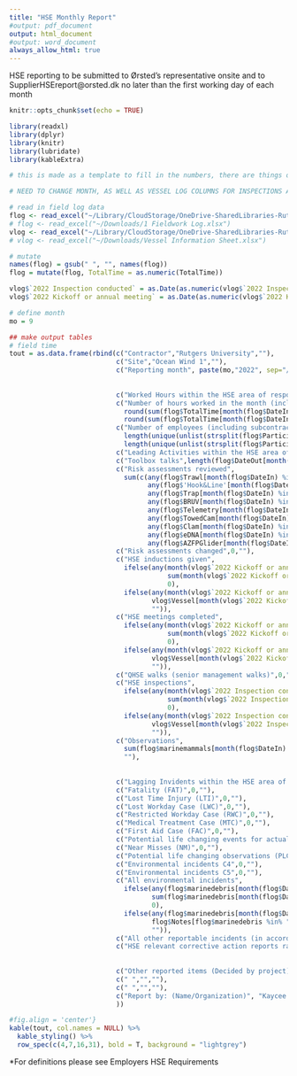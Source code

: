 ```yaml
---
title: "HSE Monthly Report"
#output: pdf_document
output: html_document
#output: word_document
always_allow_html: true
---
```

<script>
   $(document).ready(function() {
     $head = $('#header');
     $head.prepend('<img src=\"https://upload.wikimedia.org/wikipedia/commons/5/5f/Orsted_RGB_Blue.png\" style=\"float: right;width: 150px;\"/>')
   });
</script>
           
HSE reporting to be submitted to Ørsted’s representative onsite and to SupplierHSEreport@orsted.dk  no later than the first working day of each month  

```r
knitr::opts_chunk$set(echo = TRUE)
```

```r
library(readxl)
library(dplyr)
library(knitr)
library(lubridate)
library(kableExtra)

# this is made as a template to fill in the numbers, there are things on this report that cannot be quantified by the field log and therefor will have to be added manually in Word once the report is made. Additionally there are comments that should be added to add clarity to this report. Once this report is generated it should be read and added to before submitting. 

# NEED TO CHANGE MONTH, AS WELL AS VESSEL LOG COLUMNS FOR INSPECTIONS AND MEETINGS IF YEAR CHANGES

# read in field log data
flog <- read_excel("~/Library/CloudStorage/OneDrive-SharedLibraries-RutgersUniversity/Orsted Wind Fisheries Monitoring - General/Reports and Reporting/1 Fieldwork Log.xlsx")
# flog <- read_excel("~/Downloads/1 Fieldwork Log.xlsx")
vlog <- read_excel("~/Library/CloudStorage/OneDrive-SharedLibraries-RutgersUniversity/Orsted Wind Fisheries Monitoring - General/HSE/3 Vessels/Vessel Information Sheet.xlsx")
# vlog <- read_excel("~/Downloads/Vessel Information Sheet.xlsx")

# mutate
names(flog) = gsub(" ", "", names(flog))
flog = mutate(flog, TotalTime = as.numeric(TotalTime))

vlog$`2022 Inspection conducted` = as.Date(as.numeric(vlog$`2022 Inspection conducted`), origin = "1899-12-30")
vlog$`2022 Kickoff or annual meeting` = as.Date(as.numeric(vlog$`2022 Kickoff or annual meeting`), origin = "1899-12-30")

# define month
mo = 9

## make output tables
# field time
tout = as.data.frame(rbind(c("Contractor","Rutgers University",""),
                           c("Site","Ocean Wind 1",""),
                           c("Reporting month", paste(mo,"2022", sep="/"),""),
                           
                           
                           c("Worked Hours within the HSE area of responsibility of Orsted","Current Month","Actual from last month"),
                           c("Number of hours worked in the month (including subcontractors",
                             round(sum(flog$TotalTime[month(flog$DateIn) %in% mo]), 2),
                             round(sum(flog$TotalTime[month(flog$DateIn) %in% (mo-1)]),2)),
                           c("Number of employees (including subcontractors) on site",
                             length(unique(unlist(strsplit(flog$ParticipatingPersonnel[month(flog$DateIn) %in% mo],',')))),
                             length(unique(unlist(strsplit(flog$ParticipatingPersonnel[month(flog$DateIn) %in% (mo-1)],','))))),
                           c("Leading Activities within the HSE area of responsibility of Orsted","Number","Comments"),
                           c("Toolbox talks",length(flog$DateOut[month(flog$DateIn) %in% mo]),""),
                           c("Risk assessments reviewed",
                             sum(c(any(flog$Trawl[month(flog$DateIn) %in% mo] %in% "yes"),
                                   any(flog$'Hook&Line'[month(flog$DateIn) %in% mo] %in% "yes"),
                                   any(flog$Trap[month(flog$DateIn) %in% mo] %in% "yes"),
                                   any(flog$BRUV[month(flog$DateIn) %in% mo] %in% "yes"),
                                   any(flog$Telemetry[month(flog$DateIn) %in% mo] %in% "yes"),
                                   any(flog$TowedCam[month(flog$DateIn) %in% mo] %in% "yes"),
                                   any(flog$Clam[month(flog$DateIn) %in% mo] %in% "yes"),
                                   any(flog$eDNA[month(flog$DateIn) %in% mo] %in% "yes"),
                                   any(flog$AZFPGlider[month(flog$DateIn) %in% mo] %in% "yes"))),""),
                           c("Risk assessments changed",0,""),
                           c("HSE inductions given",
                             ifelse(any(month(vlog$`2022 Kickoff or annual meeting`) %in% mo),
                                        sum(month(vlog$`2022 Kickoff or annual meeting`) %in% mo),
                                        0),
                             ifelse(any(month(vlog$`2022 Kickoff or annual meeting`) %in% mo),
                                    vlog$Vessel[month(vlog$`2022 Kickoff or annual meeting`) %in% mo],
                                    "")),
                           c("HSE meetings completed",
                             ifelse(any(month(vlog$`2022 Kickoff or annual meeting`) %in% mo),
                                        sum(month(vlog$`2022 Kickoff or annual meeting`) %in% mo),
                                        0),
                             ifelse(any(month(vlog$`2022 Kickoff or annual meeting`) %in% mo),
                                    vlog$Vessel[month(vlog$`2022 Kickoff or annual meeting`) %in% mo],
                                    "")),
                           c("QHSE walks (senior management walks)",0,""),
                           c("HSE inspections",
                             ifelse(any(month(vlog$`2022 Inspection conducted`) %in% mo),
                                        sum(month(vlog$`2022 Inspection conducted`) %in% mo),
                                        0),
                             ifelse(any(month(vlog$`2022 Inspection conducted`) %in% mo),
                                    vlog$Vessel[month(vlog$`2022 Inspection conducted`) %in% mo],
                                    "")),
                           c("Observations",
                             sum(flog$marinemammals[month(flog$DateIn) %in% mo] %in% "yes"),
                             ""),
                           
                           
                           c("Lagging Invidents within the HSE area of responsibility of Orsted","Number","Comments"),
                           c("Fatality (FAT)",0,""),
                           c("Lost Time Injury (LTI)",0,""),
                           c("Lost Workday Case (LWC)",0,""),
                           c("Restricted Workday Case (RWC)",0,""),
                           c("Medical Treatment Case (MTC)",0,""),
                           c("First Aid Case (FAC)",0,""),
                           c("Potential life changing events for actual incidents (PLCE)",0,""),
                           c("Near Misses (NM)",0,""),
                           c("Potential life changing observations (PLCE near miss)",0,""),
                           c("Environmental incidents C4",0,""),
                           c("Environmental incidents C5",0,""),
                           c("All environmental incidents",
                             ifelse(any(flog$marinedebris[month(flog$DateIn) %in% mo] %in% "yes"), 
                                    sum(flog$marinedebris[month(flog$DateIn) %in% mo] %in% "yes"), 
                                    0),
                             ifelse(any(flog$marinedebris[month(flog$DateIn) %in% mo] %in% "yes"),
                                    flog$Notes[flog$marinedebris %in% "yes"& month(flog$DateIn) %in% mo],
                                    "")),
                           c("All other reportable incidents (in accordance with regulations)",0,""),
                           c("HSE relevant corrective action reports raised on Sites(s). (Open cases)",0,""),
                           
                           
                           c("Other reported items (Decided by project)","Number","Comments"),
                           c(" ","",""),
                           c(" ","",""),
                           c("Report by: (Name/Organization)", "Kaycee Coleman/Rutgers University","")
                           ))
```

```r
#fig.align = 'center'}
kable(tout, col.names = NULL) %>%
  kable_styling() %>%
  row_spec(c(4,7,16,31), bold = T, background = "lightgrey")
```
*For definitions please see Employers HSE Requirements
